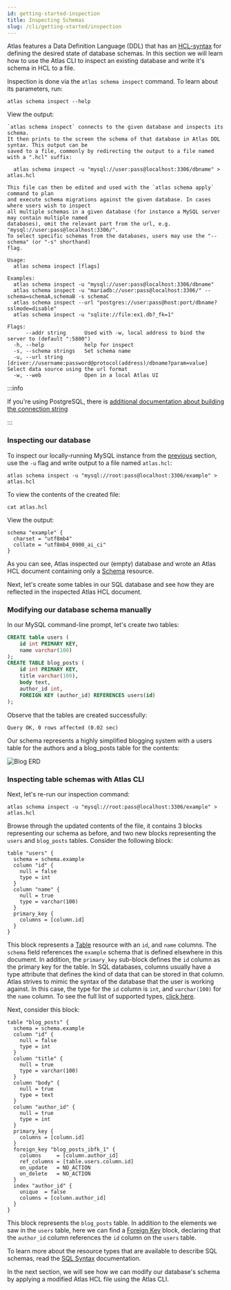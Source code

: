 ```yaml
---
id: getting-started-inspection
title: Inspecting Schemas
slug: /cli/getting-started/inspection
---
```


Atlas features a Data Definition Language (DDL) that has an [HCL-syntax](https://github.com/hashicorp/hcl)
for defining the desired state of database schemas. In this section we will learn how to use the Atlas
CLI to inspect an existing database and write it's schema in HCL to a file. 

Inspection is done via the `atlas schema inspect` command. To learn about its parameters, run:
```shell
atlas schema inspect --help
```
View the output:
```text
`atlas schema inspect` connects to the given database and inspects its schema.
It then prints to the screen the schema of that database in Atlas DDL syntax. This output can be
saved to a file, commonly by redirecting the output to a file named with a ".hcl" suffix:

  atlas schema inspect -u "mysql://user:pass@localhost:3306/dbname" > atlas.hcl

This file can then be edited and used with the `atlas schema apply` command to plan
and execute schema migrations against the given database. In cases where users wish to inspect
all multiple schemas in a given database (for instance a MySQL server may contain multiple named
databases), omit the relevant part from the url, e.g. "mysql://user:pass@localhost:3306/".
To select specific schemas from the databases, users may use the "--schema" (or "-s" shorthand)
flag.

Usage:
  atlas schema inspect [flags]

Examples:
  atlas schema inspect -u "mysql://user:pass@localhost:3306/dbname"
  atlas schema inspect -u "mariadb://user:pass@localhost:3306/" --schema=schemaA,schemaB -s schemaC
  atlas schema inspect --url "postgres://user:pass@host:port/dbname?sslmode=disable"
  atlas schema inspect -u "sqlite://file:ex1.db?_fk=1"

Flags:
      --addr string      Used with -w, local address to bind the server to (default ":5800")
  -h, --help             help for inspect
  -s, --schema strings   Set schema name
  -u, --url string       [driver://username:password@protocol(address)/dbname?param=value] Select data source using the url format
  -w, --web              Open in a local Atlas UI
```

:::info

If you're using PostgreSQL, there is [additional documentation about building the connection string](../url#ssltls-mode)

:::

### Inspecting our database

To inspect our locally-running MySQL instance from the [previous](01-introduction.mdx) section,
use the `-u` flag and write output to a file named `atlas.hcl`:
```shell
atlas schema inspect -u "mysql://root:pass@localhost:3306/example" > atlas.hcl
```
To view the contents of the created file:
```shell
cat atlas.hcl
```
View the output:
```hcl
schema "example" {
  charset = "utf8mb4"
  collate = "utf8mb4_0900_ai_ci"
}
```
As you can see, Atlas inspected our (empty) database and wrote an Atlas HCL document 
containing only a [Schema](../ddl/sql.mdx#schema) resource.

Next, let's create some tables in our SQL database and see how they are reflected
in the inspected Atlas HCL document. 

### Modifying our database schema manually

In our MySQL command-line prompt, let's create two tables:
```sql
CREATE table users (
    id int PRIMARY KEY,
    name varchar(100)
);
CREATE TABLE blog_posts (
    id int PRIMARY KEY,
    title varchar(100),
    body text,
    author_id int,
    FOREIGN KEY (author_id) REFERENCES users(id)
);
```
Observe that the tables are created successfully:
```text
Query OK, 0 rows affected (0.02 sec)
```
Our schema represents a highly simplified blogging system with a users
table for the authors and a blog_posts table for the contents:

![Blog ERD](https://atlasgo.io/uploads/images/blog-erd.png)

### Inspecting table schemas with Atlas CLI

Next, let's re-run our inspection command:
```shell
atlas schema inspect -u "mysql://root:pass@localhost:3306/example" > atlas.hcl
```
Browse through the updated contents of the file, it contains 3 blocks representing
our schema as before, and two new blocks representing the `users` and `blog_posts` tables.
Consider the following block:
```hcl
table "users" {
  schema = schema.example
  column "id" {
    null = false
    type = int
  }
  column "name" {
    null = true
    type = varchar(100)
  }
  primary_key {
    columns = [column.id]
  }
}
```
This block represents a [Table](../ddl/sql.mdx#table) resource with an `id`, and `name`
columns. The `schema` field references the `example` schema that is defined elsewhere
in this document. In addition, the `primary_key` sub-block defines the `id` column as 
the primary key for the table. In SQL databases, columns usually have a type attribute
that defines the kind of data that can be stored in that column. Atlas strives to 
mimic the syntax of the database that the user is working against. In this case, the
type for the `id` column is `int`, and `varchar(100)` for the `name` column. To
see the full list of supported types, [click here](../ddl/sql_types.md).


Next, consider this block:
```hcl
table "blog_posts" {
  schema = schema.example
  column "id" {
    null = false
    type = int
  }
  column "title" {
    null = true
    type = varchar(100)
  }
  column "body" {
    null = true
    type = text
  }
  column "author_id" {
    null = true
    type = int
  }
  primary_key {
    columns = [column.id]
  }
  foreign_key "blog_posts_ibfk_1" {
    columns     = [column.author_id]
    ref_columns = [table.users.column.id]
    on_update   = NO_ACTION
    on_delete   = NO_ACTION
  }
  index "author_id" {
    unique  = false
    columns = [column.author_id]
  }
}
```
This block represents the `blog_posts` table. In addition to the elements
we saw in the `users` table, here we can find a [Foreign Key](../ddl/sql.mdx#foreign-key)
block, declaring that the `author_id` column references the `id` column on the
`users` table.

To learn more about the resource types that are available to describe SQL schemas,
read the [SQL Syntax](../ddl/sql.mdx) documentation.

In the next section, we will see how we can modify our database's schema by 
applying a modified Atlas HCL file using the Atlas CLI.
